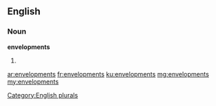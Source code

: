 ==English==

===Noun===
'''envelopments'''

# {{plural of|envelopment}}

[[Category:English plurals]]

[[ar:envelopments]]
[[fr:envelopments]]
[[ku:envelopments]]
[[mg:envelopments]]
[[my:envelopments]]